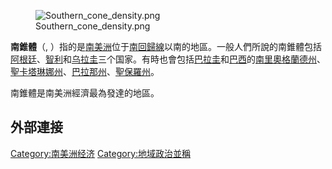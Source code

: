 {{Infobox| bodyclass = geography
| above = 南錐體
| image = [[Image:Southern_cone.png|miniaturadeimagen]]
{{legend|#228B22|包括的区域}}
{{legend|#00FF00|一般情况下包括的区域}}
{{legend|#98FB98|例外情况下包括的区域}}
| label1  = 面積
| data1   = {{convert|5,205,034 |km|}}
| label2  = 人口
| data2   = 135,707,200 (2010年7月)
| label3  = 人口密度
| data3   = {{convert|27.45|/km2|abbr=on}}
| label4  = 國家
| data4   = 3或4或5
| label5  = 依屬國家
| data5   = 18
| label6  = 區域稱謂
| data6   = [[南美洲|南美洲]]
| label7  = 語言
| data7   = [[西班牙語|西班牙語]]、[[葡萄牙語|葡萄牙語]]、原住民語言，及許多的{{le|南美洲語言|Languages of South America}}
| label8  = 
| data8   = 
| label9  = 最大城市群<br>(2010)
| data9   =1{{flagicon|BRA}}[[圣保罗_(巴西)|圣保罗 (巴西)]]<br>2{{flagicon|ARG}}[[布宜诺斯艾利斯|布宜诺斯艾利斯]]<br>3{{flagicon|CHI}}[[圣地亚哥_(智利)|圣地亚哥]]<br>4{{flagicon|BRA}}[[库里奇巴|库里奇巴]]<br>5{{flagicon|BRA}}[[阿雷格里港|阿雷格里港]]<br>6{{flagicon|ARG}}[[科尔多瓦_(阿根廷)|科尔多瓦]]<br>7{{flagicon|URU}}[[蒙得维的亚|蒙得维的亚]]<br>8{{flagicon|BRA}}[[瓜鲁柳斯|瓜鲁柳斯]]<br>9{{flagicon|BRA}}[[坎皮纳斯|坎皮纳斯]]
}}
[[File:Southern_cone_density.png|thumb]]

'''南錐體'''（{{Lang-es|Cono Sur}}, {{Lang-pt|Cone Sul}}）指的是[[南美洲|南美洲]]位于[[南回歸線|南回歸線]]以南的地區。一般人們所說的南錐體包括[[阿根廷|阿根廷]]、[[智利|智利]]和[[乌拉圭|乌拉圭]]三个国家。有時也會包括[[巴拉圭|巴拉圭]]和[[巴西|巴西]]的[[南里奧格蘭德州|南里奧格蘭德州]]、[[聖卡塔琳娜州|聖卡塔琳娜州]]、[[巴拉那州|巴拉那州]]、[[聖保羅州|聖保羅州]]。

南錐體是南美洲經濟最為發達的地區。

==外部連接==
{{Commons category-inline}}
{{Regions of the world}}
{{美洲地理小作品}}
{{coord|39.1000|S|67.9000|W|source:wikidata|display=title}}
[[Category:南美洲经济|Category:南美洲经济]]
[[Category:地域政治並稱|Category:地域政治並稱]]